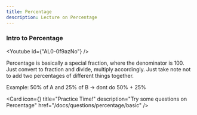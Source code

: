 ```yaml
---
title: Percentage
description: Lecture on Percentage
---
```




### Intro to Percentage

<Youtube id={"AL0-0f9azNo"} />

Percentage is basically a special fraction, where the denominator is 100. Just convert to fraction and divide, multiply accordingly. Just take note not to add two percentages of different things together.

Example: 50% of A and 25% of B -> dont do 50% + 25%

<Cards>

<Card
  icon={<FileQuestion />}
  title="Practice Time!"
  description="Try some questions on Percentage"
  href="/docs/questions/percentage/basic"
/>
</Cards>
